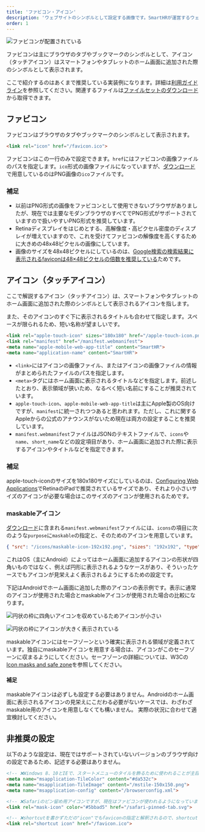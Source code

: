 ```yaml
---
title: 'ファビコン・アイコン'
description: 'ウェブサイトのシンボルとして設定する画像です。SmartHRが運営するウェブを利用した各種タッチポイントに使用してください。'
order: 1
---
```


![ファビコンが配置されている](./images/favicon-sample.png)

ファビコンは主にブラウザのタブやブックマークのシンボルとして、アイコン（タッチアイコン）はスマートフォンやタブレットのホーム画面に追加された際のシンボルとして表示されます。

ここで紹介するのはあくまで推奨している実装例になります。詳細は[利用ガイドライン](/basics/meta/#h2-0)を参照してください。関連するファイルは[ファイルセットのダウンロード](/basics/meta/#h2-2)から取得できます。

## ファビコン

ファビコンはブラウザのタブやブックマークのシンボルとして表示されます。

```html codeBlock
<link rel="icon" href="/favicon.ico">
```

ファビコンはこの一行のみで設定できます。`href`にはファビコンの画像ファイルのパスを指定します。`ico`形式の画像ファイルになっていますが、[ダウンロード](/basics/meta/#h2-0)で用意しているのはPNG画像の`ico`ファイルです。

### 補足

- 以前はPNG形式の画像をファビコンとして使用できないブラウザがありましたが、現在では主要なモダンブラウザのすべてでPNG形式がサポートされていますので扱いやすいPNG形式を推奨しています。
- Retinaディスプレイをはじめとする、高解像度・高ピクセル密度のディスプレイが増えていますので、これを受けてファビコンの解像度を高くするために大きめの48x48ピクセルの画像にしています。
- 画像のサイズを48x48ピクセルにしているのは、[Google検索の検索結果に表示されるfaviconは48×48ピクセルの倍数を推奨している](https://developers.google.com/search/docs/appearance/favicon-in-search?hl=ja#guidelines)ためです。


## アイコン（タッチアイコン）

ここで解説するアイコン（タッチアイコン）は、スマートフォンやタブレットのホーム画面に追加された際のシンボルとして表示されるアイコンを指します。

また、そのアイコンのすぐ下に表示されるタイトルも合わせて指定します。スペースが限られるため、短い名称が望ましいです。

```html codeBlock
<link rel="apple-touch-icon" sizes="180x180" href="/apple-touch-icon.png">
<link rel="manifest" href="/manifest.webmanifest">
<meta name="apple-mobile-web-app-title" content="SmartHR">
<meta name="application-name" content="SmartHR">
```

- `<link>`にはアイコンの画像ファイル、またはアイコンの画像ファイルの情報がまとめられたファイルのパスを指定します。
- `<meta>`タグにはホーム画面に表示されるタイトルなどを指定します。前述したとおり、表示領域が狭いため、なるべく短い名前にすることが推奨されています。
- `apple-touch-icon`、`apple-mobile-web-app-title`は主にApple製のOS向けですが、`manifest`に統一されつつあると思われます。ただし、これに関するAppleからの公式のアナウンスがないため現在は両方の設定することを推奨しています。
- `manifest.webmanifest`ファイルはJSONのテキストファイルで、`icons`や`name`、`short_name`などの設定項目があり、ホーム画面に追加された際に表示するアイコンやタイトルなどを指定できます。

### 補足

apple-touch-iconのサイズを180x180サイズにしているのは、[Configuring Web Applications](https://developer.apple.com/library/archive/documentation/AppleApplications/Reference/SafariWebContent/ConfiguringWebApplications/ConfiguringWebApplications.html)でRetinaのiPadで推奨されているサイズであり、それより小さいサイズのアイコンが必要な場合はこのサイズのアイコンが使用されるためです。

### maskableアイコン

[ダウンロード](/basics/meta/#h2-0)に含まれる`manifest.webmanifest`ファイルには、`icons`の項目に次のような`purpose`に`maskable`の指定と、そのためのアイコンを用意しています。

```json codeBlock
{ "src": "/icons/maskable-icon-192x192.png", "sizes": "192x192", "type": "image/png", "purpose": "maskable" }
```

これはOS（主にAndroid）によってはホーム画面に追加するアイコンの形状が四角いものではなく、例えば円形に表示されるようなケースがあり、そういったケースでもアイコンが見栄えよく表示されるようにするための設定です。

下記はAndroidでホーム画面に追加した際のアイコンの表示例です。表示に通常のアイコンが使用された場合とmaskableアイコンが使用された場合の比較になります。

<Grid autoRepeat="auto-fill" size="100px">

  <ImgWithDesc description="通常のアイコン">

  ![円状の枠に四角いアイコンを収めているためアイコンが小さい](./images/android-home-screen-icon.png)

  </ImgWithDesc>

  <ImgWithDesc description="maskableアイコン">

  ![円状の枠にアイコンが大きく表示されている](./images/android-home-screen-maskable-icon.png)

  </ImgWithDesc>

</Grid>

maskableアイコンにはセーフゾーンという確実に表示される領域が定義されています。独自にmaskableアイコンを用意する場合は、アイコンがこのセーフゾーンに収まるようにしてください。セーフゾーンの詳細については、W3Cの[Icon masks and safe zone](https://www.w3.org/TR/appmanifest/#icon-masks)を参照してください。

#### 補足

maskableアイコンは必ずしも設定する必要はありません。Androidのホーム画面に表示されるアイコンの見栄えにこだわる必要がないケースでは、わざわざmaskable用のアイコンを用意しなくても構いません。
実際の状況に合わせて適宜検討してください。


## 非推奨の設定

以下のような設定は、現在ではサポートされていないバージョンのブラウザ向けの設定であるため、記述する必要はありません。

```html codeBlock
<!-- ❌Windows 8、10とIEで、スタートメニューのタイルを飾るために使われることが主目的のメタタグです -->
<meta name="msapplication-TileColor" content="#da532c">
<meta name="msapplication-TileImage" content="/mstile-150x150.png">
<meta name="msapplication-config" content="/browserconfig.xml">
```

```html codeBlock
<!-- ❌Safariのピン留め用アイコンですが、現在はファビコンが使われるようになっています -->
<link rel="mask-icon" color="#5bbad5" href="/safari-pinned-tab.svg">
```

```html codeBlock
<!-- ❌shortcutを書かずただの"icon"でもfaviconの指定と解釈されるので、shortcutと書く必要はありません -->
<link rel="shortcut icon" href="/favicon.ico">
```
